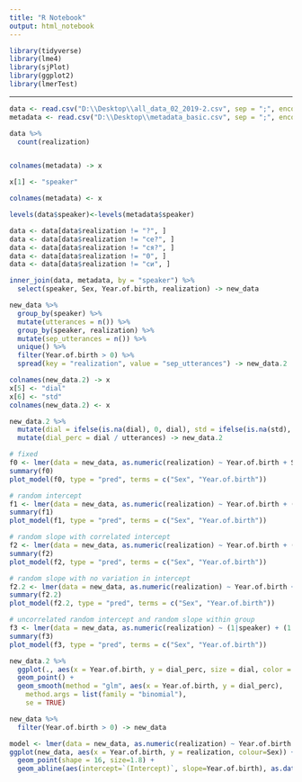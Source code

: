 ```yaml
---
title: "R Notebook"
output: html_notebook
---
```

```r
library(tidyverse)
library(lme4)
library(sjPlot)
library(ggplot2)
library(lmerTest)
```
---
```r
data <- read.csv("D:\\Desktop\\all_data_02_2019-2.csv", sep = ";", encoding = "UTF-8")
metadata <- read.csv("D:\\Desktop\\metadata_basic.csv", sep = ";", encoding = "UTF-8")

data %>%
  count(realization)


colnames(metadata) -> x

x[1] <- "speaker"

colnames(metadata) <- x

levels(data$speaker)<-levels(metadata$speaker)

data <- data[data$realization != "?", ]
data <- data[data$realization != "се?", ]
data <- data[data$realization != "ся?", ]
data <- data[data$realization != "0", ]
data <- data[data$realization != "си", ]

inner_join(data, metadata, by = "speaker") %>%
  select(speaker, Sex, Year.of.birth, realization) -> new_data
```

```r
new_data %>%
  group_by(speaker) %>%
  mutate(utterances = n()) %>%
  group_by(speaker, realization) %>%
  mutate(sep_utterances = n()) %>%
  unique() %>%
  filter(Year.of.birth > 0) %>%
  spread(key = "realization", value = "sep_utterances") -> new_data.2

colnames(new_data.2) -> x
x[5] <- "dial"
x[6] <- "std"
colnames(new_data.2) <- x

new_data.2 %>%
  mutate(dial = ifelse(is.na(dial), 0, dial), std = ifelse(is.na(std), 0, std)) %>%
  mutate(dial_perc = dial / utterances) -> new_data.2
```

```r
# fixed
f0 <- lmer(data = new_data, as.numeric(realization) ~ Year.of.birth + Sex + (1|speaker))
summary(f0)
plot_model(f0, type = "pred", terms = c("Sex", "Year.of.birth"))

# random intercept
f1 <- lmer(data = new_data, as.numeric(realization) ~ Year.of.birth + (1|Sex) + (1|speaker))
summary(f1)
plot_model(f1, type = "pred", terms = c("Sex", "Year.of.birth"))

# random slope with correlated intercept
f2 <- lmer(data = new_data, as.numeric(realization) ~ Year.of.birth + (1|speaker) + (Sex|Year.of.birth))
summary(f2)
plot_model(f2, type = "pred", terms = c("Sex", "Year.of.birth"))

# random slope with no variation in intercept
f2.2 <- lmer(data = new_data, as.numeric(realization) ~ Year.of.birth + (1|speaker) + (0+Sex|Year.of.birth))
summary(f2.2)
plot_model(f2.2, type = "pred", terms = c("Sex", "Year.of.birth"))

# uncorrelated random intercept and random slope within group
f3 <- lmer(data = new_data, as.numeric(realization) ~ (1|speaker) + (1|Year.of.birth) + (0+Sex|Year.of.birth))
summary(f3)
plot_model(f3, type = "pred", terms = c("Sex", "Year.of.birth"))
```

```r

new_data.2 %>%
  ggplot(., aes(x = Year.of.birth, y = dial_perc, size = dial, color = Sex)) + 
  geom_point() +
  geom_smooth(method = "glm", aes(x = Year.of.birth, y = dial_perc),
    method.args = list(family = "binomial"), 
    se = TRUE)

new_data %>%
  filter(Year.of.birth > 0) -> new_data

model <- lmer(data = new_data, as.numeric(realization) ~ Year.of.birth + (1|speaker) + (1|Sex))
ggplot(new_data, aes(x = Year.of.birth, y = realization, colour=Sex)) +
  geom_point(shape = 16, size=1.8) +
  geom_abline(aes(intercept=`(Intercept)`, slope=Year.of.birth), as.data.frame(t(fixef(model))))


```